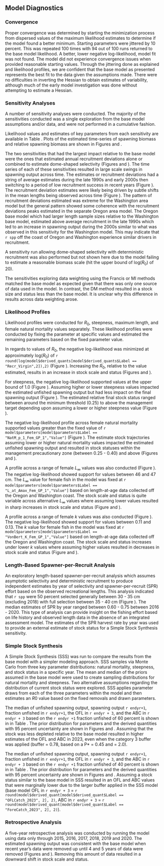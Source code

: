 ## Model Diagnostics

### Convergence

Proper convergence was determined by starting the minimization process from dispersed values of the maximum likelihood estimates to determine if the model found a better minimum. Starting parameters were jittered by 10 percent. This was repeated 100 times with 94 out of 100 runs returned to the base model likelihood. A better, lower negative log-likelihood, model fit was not found. The model did not experience convergence issues when provided reasonable starting values. Through the jittering done as explained and likelihood profiles, we are confident that the base model as presented represents the best fit to the data given the assumptions made. There were no difficulties in inverting the Hessian to obtain estimates of variability, although much of the early model investigation was done without attempting to estimate a Hessian. 

### Sensitivity Analyses

A number of sensitivity analyses were conducted.  The majority of the sensitivities conducted was a single exploration from the base model assumptions and/or data, and were not performed in a cumulative fashion.

\begin{enumerate}

  \item Estimate female natural mortality ($M$).
  
  \item Estimate female growth coefficient ($k$).

  \item Estimate female $L_{\infty}$. 
    
  \item Estimate annual recruitment deviations. 

  \item Estimate annual recruitment deviations while allowing for a dome-shaped selectivity curve. 
  
  \item Data weighting according to the McAllister-Ianelli (MI DW) method using the weighting values shown in Table \ref{tab:dw}. 

  \item Data weighting according to the Francis method using the weighting values shown in Table \ref{tab:dw}. 
  
  \item Data weighting according to the Dirichlet-Multinomial (DM DW) method where the estimated parameters are shown in Table \ref{tab:dw}. 
  
\end{enumerate}

Likelihood values and estimates of key parameters from each sensitivity are available in Table \ref{tab:sensitivities}.  Plots of the estimated time-series of spawning biomass and relative spawning biomass are shown in Figures \ref{fig:sens-ssb} and \ref{fig:sens-depl}.

The two sensitivities that had the largest impact relative to the base model were the ones that estimated annual recruitment deviations alone or combined to estimate dome-shaped selectivity (Figures \ref{fig:sens-ssb} and \ref{fig:sens-depl}). The time series of each of these sensitivities resulted in large scale swings in spawning output across time. The estimates or recruitment deviations had a string of average estimates during the late 1990s and early 2000s then switching to a period of low recruitment success in recent years (Figure \ref{fig:sens-recr}). The recruitment deviation estimates were likely being driven by subtle shifts in the mean lengths being observed across time (Figure \ref{fig:mean-len-data}). The pattern of recruitment deviations estimated was extreme for the Washington area model but the general pattern showed some coherence with the recruitment deviations peaks estimated in the separate Oregon area model. The Oregon base model which had larger length sample sizes relative to the Washington base model, estimated above average recruitment in the late 1990s which led to an increase in spawning output during the 2000s similar to what was observed in this sensitivity for the Washington model.  This may indicate that `r spp` off the coast of Oregon and Washington experience similar drivers in recruitment.     

A sensitivity run allowing dome-shaped selectivity with deterministic recruitment was also performed but not shown here due to the model failing to estimate a reasonable biomass scale (hit the upper bound of log($R_0$) of 20). 

The sensitivities exploring data weighting using the Francis or MI methods matched the base model as expected given that there was only one source of data used in the model. In contrast, the DM method resulted in a stock size and status less than the base model.  It is unclear why this difference in results across data weighting arose.  


### Likelihood Profiles

Likelihood profiles were conducted for $R_0$, steepness, maximum length, and female natural mortality values separately. These likelihood profiles were conducted by fixing the parameter at specific values and estimated the remaining parameters based on the fixed parameter value.

In regards to values of $R_0$, the negative log-likelihood was minimized at approximately log($R_0$) of `r round(log(model$derived_quants[model$derived_quants$Label == "Recr_Virgin",2]),2)` (Figure \ref{fig:r0-profile}). Increasing the $R_0$, relative to the value estimated, results in an increase in stock scale and status (Figures \ref{fig:r0-ssb} and \ref{fig:r0-depl}). 

For steepness, the negative log-likelihood supported values at the upper bound of 1.0 (Figure \ref{fig:h-profile}).  Assuming higher or lower steepness values impacted the estimated unfished spawning output but had less impact on the final spawning output (Figure \ref{fig:h-ssb}). The estimated relative final stock status ranged between around the minimum threshold (0.25) to above the management target depending upon assuming a lower or higher steepness value (Figure \ref{fig:h-depl}).

The negative log-likelihood profile across female natural mortality supported values greater than the fixed value of `r model$parameters[model$parameters$Label == "NatM_p_1_Fem_GP_1","Value"]` (Figure \ref{fig:m-profile}). The estimate stock trajectories assuming lower or higher natural mortality values impacted the estimated unfished spawning output and resulted in stock statuses within the management precautionary zone (between 0.25 - 0.40) and above (Figures \ref{fig:m-ssb} and  \ref{fig:m-depl}). 

A profile across a range of female $L_{\infty}$ values was also conducted (Figure \ref{fig:linf-profile}).  The negative log-likelihood showed support for values between 46 and 47 cm. The $L_{\infty}$ value for female fish in the model was fixed at `r model$parameters[model$parameters$Label == "L_at_Amax_Fem_GP_1","Value"]` based on length-at-age data collected off the Oregon and Washington coast. The stock scale and status is quite variable across alternative $L_{\infty}$ values where assuming lower values resulted in sharp increases in stock scale and status (Figure \ref{fig:linf-ssb} and \ref{fig:linf-depl}).

A profile across a range of female $k$ values was also conducted (Figure \ref{fig:k-profile}).  The negative log-likelihood showed support for values between 0.11 and 0.13. The $k$ value for female fish in the model was fixed at `r model$parameters[model$parameters$Label == "VonBert_K_Fem_GP_1","Value"]` based on length-at-age data collected off the Oregon and Washington coast. The stock scale and status increases under lower $k$ values where assuming higher values resulted in decreases in stock scale and status (Figure \ref{fig:k-ssb} and \ref{fig:k-depl}).

### Length-Based Spawner-per-Recruit Analysis

An exploratory length-based spawner-per-recruit analysis which assumes asymptotic selectivity and deterministic recruitment to produce independent estimates by year of selectivity and spawner-per-recruit (SPR) effort based on the observed recreational lengths. This analysis indicated that `r spp` were 50 percent selected generally between 30 - 35 cm (excluding 2018) with full selection between 35 - 40 cm  (Figure \ref{fig:lbspr}). The median estimates of SPR by year ranged between 0.60 - 0.75 between 2016 - 2020. This type of analysis can provide insight on the fishing effort based on life history and observed length data in the absence of an integrated assessment model.  The estimates of the SPR harvest rate by year was used to provide an external estimate of stock status for a Simple Stock Synthesis sensitivity.   

### Simple Stock Synthesis

A Simple Stock Synthesis (SSS) was run to compare the results from the base model with a simpler modeling approach.  SSS samples via Monte Carlo from three key parameter distributions: natural mortality, steepness, and stock status in a specific year.  The mean and median of the priors assumed in the base model were used to create sampling distributions for natural mortality and steepness.  Two alternative assumptions regarding the distribution of current stock status were explored. SSS applies parameter draws from each of the three parameters within the model and then estimates an $R0$ value based on the fixed removals and drawn parameters.   

\begin{enumerate}

	\item Current stock status based on the estimate from the base model (SS-CL):
	\begin{itemize}
		\item Number of draws = 1000,
		\item $M$ = lognormal distribution ($\mu$ = 0.108, $\sigma$ = 0.22),
		\item $h$ = truncated beta ($\alpha$ = 0.72, $\beta$ = 0.15, a = 0.20, b = 1.0), and
		\item Fraction unfished in `r endyr` = beta($\alpha$ = 0.40, $\beta$ = 0.20)
	\end{itemize}	  
	\item Current stock status based on LB-SPR estimates: 
		\begin{itemize}
		\item Number of draws = 1000,
		\item $M$ = lognormal ($\mu$ = 0.108, $\sigma$ = 0.22),
		\item $h$ = truncated beta ($\alpha$ = 0.72, $\beta$ = 0.15, a = 0.20, b = 1.0), and
		\item Fraction unfished in `r endyr` = beta($\alpha$ = 0.60, $\beta$ = 0.20)	
	\end{itemize}

\end{enumerate}

The median of unfished spawning output, spawning output `r endyr+1`, fraction unfished in `r endyr+1`, the OFL in `r endyr + 3`, and the ABC in `r endyr + 3` based on the `r endyr +1` fraction unfished of 60 percent is shown in in Table \ref{tab:SSS-60}. The prior distribution for parameters and the derived quantities with 95 percent uncertainty are shown in Figures \ref{fig:sss-prior-60} and \ref{fig:sss-quant-60}. Assuming that the stock was less depleted relative to the base model resulted in higher estimates of the OFL and ABC in 2023, even when the category 3 buffer was applied (buffer = 0.78, based on a P* = 0.45 and \sigma = 2.0).  

The median of unfished spawning output, spawning output `r endyr+1`, fraction unfished in `r endyr+1`, the OFL in `r endyr + 3`, and the ABC in `r endyr + 3` based on the `r endyr +1` fraction unfished of 40 percent is shown in in Table \ref{tab:SSS-40}. The prior distribution for parameters and the derived quantities with 95 percent uncertainty are shown in Figures \ref{fig:sss-prior-40} and \ref{fig:sss-quant-40}. Assuming a stock status similar to the base model in SSS resulted in an OFL and ABC values that were marginally lower due to the larger buffer applied in the SSS model (base model OFL in `r endyr + 3` = `r round(model$derived_quant[model$derived_quant$Label == "OFLCatch_2023", 2], 2)`, ABC in `r endyr + 3` = `r round(model$derived_quant[model$derived_quant$Label == "ForeCatch_2023", 2], 2)`).  

### Retrospective Analysis
A five-year retrospective analysis was conducted by running the model using data only through 2015, 2016, 2017, 2018, 2019 and 2020. The estimated spawning output was consistent with the base model when recent year's data were removed up until 4 and 5 years of data were removed (Figures \ref{fig:retro-ssb} and \ref{fig:retro-depl}). Removing this amount of data resulted in a downward shift in stock scale and status.
